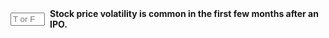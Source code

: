 ::: {.question-block}

<form onsubmit="event.preventDefault(); checkAnswerBox('q48','T')" style="display: flex; align-items: center; gap: 8px;">
<input type="text" id="q48" name="q48" maxlength="1" placeholder="T or F"
         style="width: 55px;" data-correct-answer="T" /> <label for="q48"><strong>Stock price volatility is common in the first few months after an IPO.</strong></label>
</form>

<div id="feedback-q48" class="feedback" data-status="" style="display:none;">
The sentence is TRUE. Due to uncertainty, speculation, and the expiration of lock-up periods, newly listed stocks often experience significant price swings.
</div>
:::
